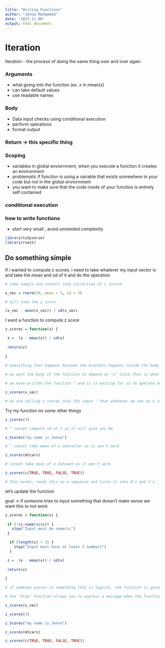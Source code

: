 ```yaml
---
title: "Writing Functions"
author: "Jenna Mohammed"
date: '2023-11-06'
output: html_document
---
```


# Iteration
 Iteration - the process of doing the same thing over and over again
 
### Arguments 
 
- what going into the function (ex. x in mean(x)
- can take default values
- use readable names

### Body

- Data input checks using conditional execution 
- perform operations 
- format output

### Return -> this specific thing

### Scoping 
- variables in global enviornment, when you execute a function it creates an environment 
- problematic if function is using a vairable that exists somewhere in your code but not in the global enviornment
- you want to make sure that the code inside of your function is entirely self contained

### conditional execution 

### how to write functions 

- start very small , avoid unneeded complexity


```r
library(tidyverse)
library(rvest)
```

## Do something simple 

If i wanted to compute z scores, i need to take whatever my input vector is and take the mean and sd of it and do the operation 

```r
# take sample and convert into collection of z scored 

x_vec = rnorm(30, mean = 5, sd = 3)

# will take the z score 

(x_vec - mean(x_vec)) / sd(x_vec)

```

I want a function to compute z score 

```r
z_scores = function(x) {

 z =  (x - mean(x)) / sd(x)  
 
 return(z)
  
}
  
# everything that happens between the brackets happens inside the body of the function

# we want the body of the function to depend on "x" since that is what it is called -> only want the variable x 

# we have written the function ^ and it is waiting for us to operate on it 

z_scores(x_vec)

# we are telling z scores that the input ^ that whenever we see an x in the body of a function, that is where we are going to plug in "x_vec
```

Try my function on some other things 

```r
z_scores(3)

# ^ cannpt compute sd of 3 so it will give you Na

z_Scores("my name is Jenna")

# ^ cannot take mean of a character so it won't work

z_scores(mtcars)

# cannot take mean of a dataset so it won't work

z_scores(c(TRUE, TRUE, FALSE, TRUE))

# this works, reads this as a sequence and turns it into 0's and 1's , converts to 1101 and can then compute the mean and sd 
```

let's update the function 

goal -> if someone tries to input something that doesn't make sense we want this to not work 

```r
z_scores = function(x) {
  
 if (!is.numeric(x)) {
   stop("Input must be numeric")
 }

  if (length(x) < 3) {
    stop("Input must have at least 3 numbers")
  }

 z =  (x - mean(x)) / sd(x)  
 
 return(z)
  
}

# if someone passes in something that is logical, the function is going to be false

# the "Stop" function allows you to express a message when the function doesn't work

z_scores(x_vec)

```

```r
z_scores(3)

z_Scores("my name is Jenna")

z_scores(mtcars)

z_scores(c(TRUE, TRUE, FALSE, TRUE))

```
